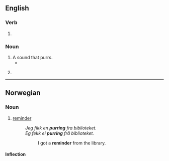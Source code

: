 ==English==

===Verb===
{{head|en|verb form}}

# {{present participle of|purr|lang=en|nocat=1}}

===Noun===
{{en-noun}}

# A sound that purrs.
#* {{quote-journal|lang=en|date=February 14, 2008|author=Ben Ratliff|title=Upholding the Standards of Smooth Jazz Purists|work=New York Times|url=http://www.nytimes.com/2008/02/14/arts/music/14kenn.html
|passage=Kenny G is a dull but wickedly consistent musician: automatic with his tremulous phrasing and canned licks, which formed fast, organized roils during his unaccompanied solos; melismatic '''purrings''' of the melody on ballads; and gospel phrases in R&B songs.}}
# {{lb|en|sports}} {{synonym of|shin-kicking|lang=en}}

----

==Norwegian==

===Noun===
{{head|no|noun}}

# [[reminder]]
#: ''Jeg fikk en '''purring''' fra biblioteket.'' {{qualifier|Bokmål}}
#: ''Eg fekk ei '''purring''' frå biblioteket.'' {{qualifier|Nynorsk}}
#:: I got a '''reminder''' from the library.

====Inflection====
{{no-noun-infl|nb-class=f1|nb-class2=m1|nn-class=f3}}